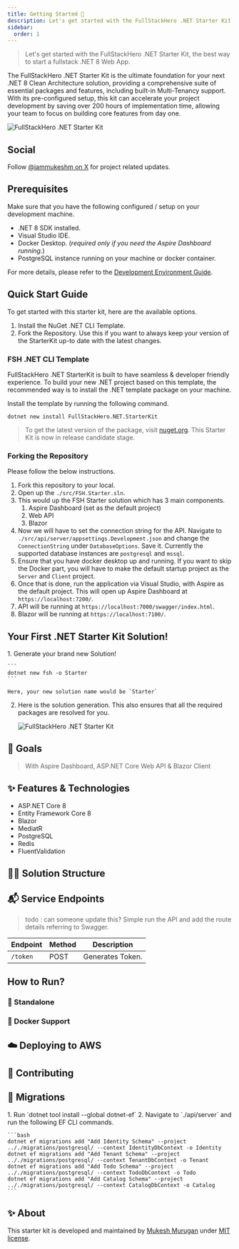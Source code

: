 ```yaml
---
title: Getting Started 🚀
description: Let's get started with the FullStackHero .NET Starter Kit! The best way to start a fullstack .NET 8 Web App.
sidebar:
  order: 1
---
```



> Let's get started with the FullStackHero .NET Starter Kit, the best way to start a fullstack .NET 8 Web App.

The FullStackHero .NET Starter Kit is the ultimate foundation for your next .NET 8 Clean Architecture solution, providing a comprehensive suite of essential packages and features, including built-in Multi-Tenancy support. With its pre-configured setup, this kit can accelerate your project development by saving over 200 hours of implementation time, allowing your team to focus on building core features from day one.

![FullStackHero .NET Starter Kit](../../../../assets/fullstackhero-dotnet-starter-kit.png)

## Social

Follow [@iammukeshm on X](https://x.com/iammukeshm) for project related updates.

## Prerequisites

Make sure that you have the following configured / setup on your development machine. 

- .NET 8 SDK installed.
- Visual Studio IDE.
- Docker Desktop. (*required only if you need the Aspire Dashboard running.*)
- PostgreSQL instance running on your machine or docker container.

For more details, please refer to the [Development Environment Guide](/dotnet-starter-kit/general/development-environment/).

## Quick Start Guide

To get started with this starter kit, here are the available options.

1. Install the NuGet .NET CLI Template.
2. Fork the Repository. Use this if you want to always keep your version of the StarterKit up-to date with the latest changes.


### FSH .NET CLI Template

FullStackHero .NET StarterKit is built to have seamless & developer friendly experience. To build your new .NET project based on this template, the recommended way is to install the .NET template package on your machine.

Install the template by running the following command.

```
dotnet new install FullStackHero.NET.StarterKit
```

> To get the latest version of the package, visit [nuget.org](https://www.nuget.org/packages/FullStackHero.NET.StarterKit/). This Starter Kit is now in release candidate stage.

### Forking the Repository

Please follow the below instructions.

1. Fork this repository to your local.
2. Open up the `./src/FSH.Starter.sln`.
3. This would up the FSH Starter solution which has 3 main components.
   1. Aspire Dashboard (set as the default project)
   2. Web API
   3. Blazor
4. Now we will have to set the connection string for the API. Navigate to `./src/api/server/appsettings.Development.json` and change the `ConnectionString` under `DatabaseOptions`. Save it. Currently the supported database instances are `postgresql` and `mssql`.
5. Ensure that you have docker desktop up and running. If you want to skip the Docker part, you will have to make the default startup project as the `Server` and `Client` project.
6. Once that is done, run the application via Visual Studio, with Aspire as the default project. This will open up Aspire Dashboard at `https://localhost:7200/`.
7. API will be running at `https://localhost:7000/swagger/index.html`.
8. Blazor will be running at `https://localhost:7100/`.

## Your First .NET Starter Kit Solution!

<Steps>
1. Generate your brand new Solution!

    ```
    dotnet new fsh -o Starter
    ```

    Here, your new solution name would be `Starter`

2. Here is the solution generation. This also ensures that all the required packages are resolved for you.

    ![FullStackHero .NET Starter Kit](../../../../assets/docs/general/solution-generation.png)
</Steps>

## 🚀 Goals

> With Aspire Dashboard, ASP.NET Core Web API & Blazor Client

## ✨ Features & Technologies

- ASP.NET Core 8
- Entity Framework Core 8
- Blazor
- MediatR
- PostgreSQL
- Redis
- FluentValidation

## 👨‍🚀 Solution Structure

## 📬 Service Endpoints

> todo : can someone update this? Simple run the API and add the route details referring to Swagger.

| Endpoint | Method | Description      |
| -------- | ------ | ---------------- |
| `/token` | POST   | Generates Token. |

## How to Run?

### 🧪 Standalone

### 🐳 Docker Support

## ☁️ Deploying to AWS

## 🤝 Contributing

## 📝 Migrations

<Steps>
1. Run `dotnet tool install --global dotnet-ef`
2. Navigate to `./api/server` and run the following EF CLI commands.

    ```bash
    dotnet ef migrations add "Add Identity Schema" --project .././migrations/postgresql/ --context IdentityDbContext -o Identity
    dotnet ef migrations add "Add Tenant Schema" --project .././migrations/postgresql/ --context TenantDbContext -o Tenant
    dotnet ef migrations add "Add Todo Schema" --project .././migrations/postgresql/ --context TodoDbContext -o Todo
    dotnet ef migrations add "Add Catalog Schema" --project .././migrations/postgresql/ --context CatalogDbContext -o Catalog
    ```
</Steps>

## ✨ About 
This starter kit is developed and maintained by [Mukesh Murugan](https://www.linkedin.com/in/iammukeshm/) under [MIT license](https://github.com/fullstackhero/dotnet-starter-kit/blob/main/LICENSE).
